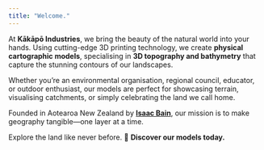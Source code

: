 ```yaml
---
title: "Welcome."
---
```


At **Kākāpō Industries**, we bring the beauty of the natural world into your hands. Using cutting-edge 3D printing technology, we create **physical cartographic models**, specialising in **3D topography and bathymetry** that capture the stunning contours of our landscapes.

Whether you’re an environmental organisation, regional council, educator, or outdoor enthusiast, our models are perfect for showcasing terrain, visualising catchments, or simply celebrating the land we call home.

Founded in Aotearoa New Zealand by [**Isaac Bain**](https://www.isaacbain.com), our mission is to make geography tangible—one layer at a time.

Explore the land like never before. 🌿 **Discover our models today.**
